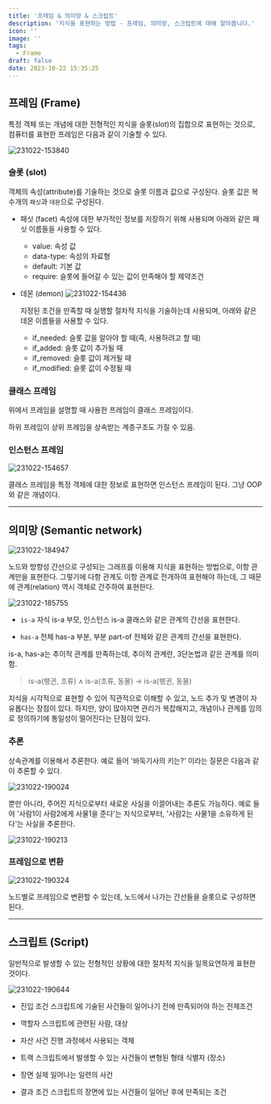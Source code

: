 ```yaml
---
title: '프레임 & 의미망 & 스크립트'
description: '지식을 표현하는 방법 - 프레임, 의미망, 스크립트에 대해 알아봅니다.'
icon: ''
image: ''
tags:
  - Frame
draft: false
date: 2023-10-22 15:35:25
---
```


## 프레임 (Frame)

특정 객체 또는 개념에 대한 전형적인 지식을 슬롯(slot)의 집합으로 표현하는 것으로, 컴퓨터를 표현한 프레임은 다음과 같이 기술할 수 있다.

![231022-153840](/posts/mid_03/231022-153840.png)

### 슬롯 (slot)

객체의 속성(attribute)를 기술하는 것으로 슬롯 이름과 값으로 구성된다.
슬롯 값은 복수개의 `패싯`과 `데몬`으로 구성된다.

- 패싯 (facet)
  속성에 대한 부가적인 정보를 저장하기 위해 사용되며 아래와 같은 패싯 이름들을 사용할 수 있다.
  - value: 속성 값
  - data-type: 속성의 자료형
  - default: 기본 값
  - require: 슬롯에 들어갈 수 있는 값이 만족해야 할 제약조건

- 데몬 (demon)
  ![231022-154436](/posts/mid_03/231022-154436.png)

  지정된 조건을 만족할 때 실행할 절차적 지식을 기술하는데 사용되며, 아래와 같은 데몬 이름들을 사용할 수 있다.
  - if_needed: 슬롯 값을 알아야 할 때(즉, 사용하려고 할 때)
  - if_added: 슬롯 값이 추가될 때
  - if_removed: 슬롯 값이 제거될 때
  - if_modified: 슬롯 값이 수정될 때

### 클래스 프레임

위에서 프레임을 설명할 때 사용한 프레임이 클래스 프레임이다.

<tip>
  하위 프레임이 상위 프레임을 상속받는 계층구조도 가질 수 있음.
</tip>

### 인스턴스 프레임

![231022-154657](/posts/mid_03/231022-154657.png)

클래스 프레임을 특정 객체에 대한 정보로 표현하면 인스턴스 프레임이 된다.
그냥 OOP와 같은 개념이다.

---

## 의미망 (Semantic network)

![231022-184947](/posts/mid_03/231022-184947.png)

노드와 방향성 간선으로 구성되는 그래프를 이용해 지식을 표현하는 방법으로, 이항 관계만을 표현한다.
그렇기에 다항 관계도 이항 관계로 전개하여 표현해야 하는데, 그 때문에 관계(relation) 역시 객체로 간주하여 표현한다.

![231022-185755](/posts/mid_03/231022-185755.png)

- `is-a`
  자식 is-a 부모, 인스턴스 is-a 클래스와 같은 관계의 간선을 표현한다.

- `has-a`
  전체 has-a 부분, 부분 part-of 전체와 같은 관계의 간선을 표현한다.

<tip>
  is-a, has-a는 추이적 관계를 만족하는데, 추이적 관계란, 3단논법과 같은 관계를 의미함.
  
  > is-a(팽귄, 조류) $\wedge$ is-a(조류, 동물) &rarr; is-a(팽귄, 동물)
</tip>

지식을 시각적으로 표현할 수 있어 직관적으로 이해할 수 있고, 노드 추가 및 변경이 자유롭다는 장점이 있다.
하지만, 양이 많아지면 관리가 복잡해지고, 개념이나 관계를 임의로 정의하기에 통일성이 떨어진다는 단점이 있다.

### 추론

상속관계를 이용해서 추론한다.
예로 들어 '바둑기사의 키는?' 이라는 질문은 다음과 같이 추론할 수 있다.

![231022-190024](/posts/mid_03/231022-190024.png)

뿐만 아니라, 주어진 지식으로부터 새로운 사실을 이끌어내는 추론도 가능하다.
예로 들어 '사람1이 사람2에게 사물1을 준다'는 지식으로부터, '사람2는 사물1을 소유하게 된다'는 사실을 추론한다.

![231022-190213](/posts/mid_03/231022-190213.png)

### 프레임으로 변환

![231022-190324](/posts/mid_03/231022-190324.png)

노드별로 프레임으로 변환할 수 있는데, 노드에서 나가는 간선들을 슬롯으로 구성하면 된다.

---

## 스크립트 (Script)

일반적으로 발생할 수 있는 전형적인 상황에 대한 절차적 지식을 일목요연하게 표현한 것이다.

![231022-190644](/posts/mid_03/231022-190644.png)

- 진입 조건
  스크립트에 기술된 사건들이 일어나기 전에 만족되어야 하는 전제조건

- 역할자
  스크립트에 관련된 사람, 대상

- 자산
  사건 진행 과정에서 사용되는 객체

- 트랙
  스크립트에서 발생할 수 있는 사건들이 변형된 형태 식별자 (장소)

- 장면
  실제 일어나는 일련의 사건
  
- 결과 조건
  스크립트의 장면에 있는 사건들이 일어난 후에 만족되는 조건